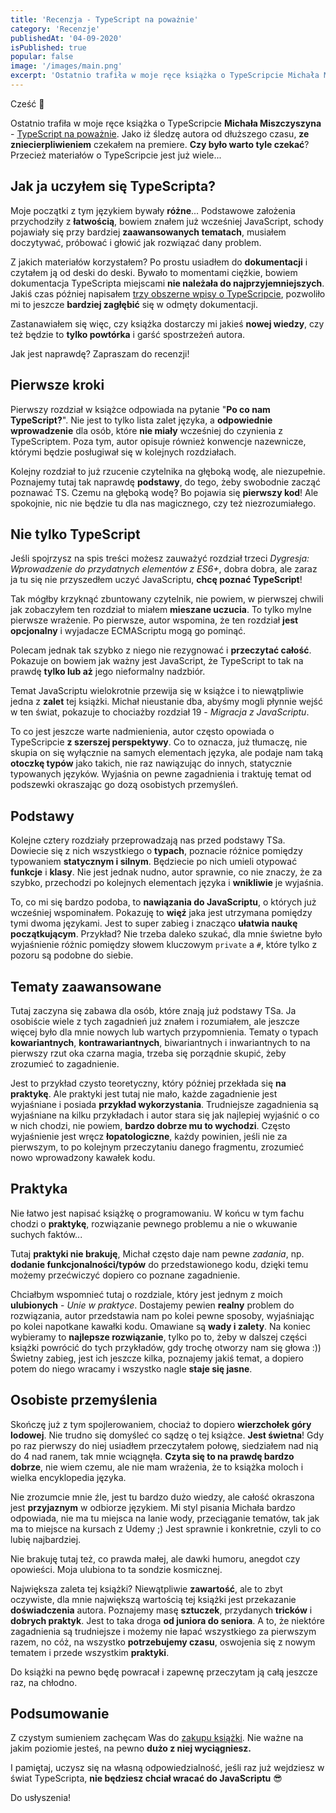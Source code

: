 ```yaml
---
title: 'Recenzja - TypeScript na poważnie'
category: 'Recenzje'
publishedAt: '04-09-2020'
isPublished: true
popular: false
image: '/images/main.png'
excerpt: 'Ostatnio trafiła w moje ręce książka o TypeScripcie Michała Miszczyszyna - popularnego blogera z naszego świata webdevelopmentu. Czy jest tak dobra jak mówią? Sprawdźmy to!'
---
```


Cześć 👋

Ostatnio trafiła w moje ręce książka o TypeScripcie **Michała Miszczyszyna** - [TypeScript na poważnie](https://sklep.typeofweb.com/?utm_source=frontlive&utm_medium=recenzja&utm_campaign=typeofweb). Jako iż śledzę autora od dłuższego czasu, **ze zniecierpliwieniem** czekałem na premiere. **Czy było warto tyle czekać**? Przecież materiałów o TypeScripcie jest już wiele...

## Jak ja uczyłem się TypeScripta?

Moje początki z tym językiem bywały **różne**... Podstawowe założenia przychodziły z **łatwością**, bowiem znałem już wcześniej JavaScript, schody pojawiały się przy bardziej **zaawansowanych tematach**, musiałem doczytywać, próbować i głowić jak rozwiązać dany problem.

Z jakich materiałów korzystałem? Po prostu usiadłem do **dokumentacji** i czytałem ją od deski do deski. Bywało to momentami ciężkie, bowiem dokumentacja TypeScripta miejscami **nie należała do najprzyjemniejszych**. Jakiś czas później napisałem [trzy obszerne wpisy o TypeScripcie](https://www.frontlive.pl/tags/type-script/), pozwoliło mi to jeszcze **bardziej zagłębić** się w odmęty dokumentacji.

Zastanawiałem się więc, czy książka dostarczy mi jakieś **nowej wiedzy**, czy też będzie to **tylko powtórka** i garść spostrzeżeń autora.

Jak jest naprawdę? Zapraszam do recenzji!

## Pierwsze kroki

Pierwszy rozdział w książce odpowiada na pytanie "**Po co nam TypeScript?**". Nie jest to tylko lista zalet języka, a **odpowiednie wprowadzenie** dla osób, które **nie miały** wcześniej do czynienia z TypeScriptem. Poza tym, autor opisuje również konwencje nazewnicze, którymi będzie posługiwał się w kolejnych rozdziałach.

Kolejny rozdział to już rzucenie czytelnika na głęboką wodę, ale niezupełnie. Poznajemy tutaj tak naprawdę **podstawy**, do tego, żeby swobodnie zacząć poznawać TS. Czemu na głęboką wodę? Bo pojawia się **pierwszy kod**! Ale spokojnie, nic nie będzie tu dla nas magicznego, czy też niezrozumiałego.

## Nie tylko TypeScript

Jeśli spojrzysz na spis treści możesz zauważyć rozdział trzeci _Dygresja: Wprowadzenie do przydatnych elementów z ES6+_, dobra dobra, ale zaraz ja tu się nie przyszedłem uczyć JavaScriptu, **chcę poznać TypeScript**!

Tak mógłby krzyknąć zbuntowany czytelnik, nie powiem, w pierwszej chwili jak zobaczyłem ten rozdział to miałem **mieszane uczucia**. To tylko mylne pierwsze wrażenie. Po pierwsze, autor wspomina, że ten rozdział **jest opcjonalny** i wyjadacze ECMAScriptu mogą go pominąć.

Polecam jednak tak szybko z niego nie rezygnować i **przeczytać całość**. Pokazuje on bowiem jak ważny jest JavaScript, że TypeScript to tak na prawdę **tylko lub aż** jego nieformalny nadzbiór.

Temat JavaScriptu wielokrotnie przewija się w książce i to niewątpliwie jedna z **zalet** tej książki. Michał nieustanie dba, abyśmy mogli płynnie wejść w ten świat, pokazuje to chociażby rozdział 19 - _Migracja z JavaScriptu_.

To co jest jeszcze warte nadmienienia, autor często opowiada o TypeScripcie **z szerszej perspektywy**. Co to oznacza, już tłumaczę, nie skupia on się wyłącznie na samych elementach języka, ale podaje nam taką **otoczkę typów** jako takich, nie raz nawiązując do innych, statycznie typowanych języków. Wyjaśnia on pewne zagadnienia i traktuję temat od podszewki okraszając go dozą osobistych przemyśleń.

## Podstawy

Kolejne cztery rozdziały przeprowadzają nas przed podstawy TSa. Dowiecie się z nich wszystkiego o **typach**, poznacie różnice pomiędzy typowaniem **statycznym i silnym**. Będziecie po nich umieli otypować **funkcje** i **klasy**. Nie jest jednak nudno, autor sprawnie, co nie znaczy, że za szybko, przechodzi po kolejnych elementach języka i **wnikliwie** je wyjaśnia.

To, co mi się bardzo podoba, to **nawiązania do JavaScriptu**, o których już wcześniej wspominałem. Pokazuję to **więź** jaka jest utrzymana pomiędzy tymi dwoma językami. Jest to super zabieg i znacząco **ułatwia naukę początkującym**. Przykład? Nie trzeba daleko szukać, dla mnie świetne było wyjaśnienie różnic pomiędzy słowem kluczowym `private` a `#`, które tylko z pozoru są podobne do siebie.

## Tematy zaawansowane

Tutaj zaczyna się zabawa dla osób, które znają już podstawy TSa. Ja osobiście wiele z tych zagadnień już znałem i rozumiałem, ale jeszcze więcej było dla mnie nowych lub wartych przypomnienia. Tematy o typach **kowariantnych**, **kontrawariantnych**, biwariantnych i inwariantnych to na pierwszy rzut oka czarna magia, trzeba się porządnie skupić, żeby zrozumieć to zagadnienie.

Jest to przykład czysto teoretyczny, który później przekłada się **na praktykę**. Ale praktyki jest tutaj nie mało, każde zagadnienie jest wyjaśniane i posiada **przykład wykorzystania**. Trudniejsze zagadnienia są wyjaśniane na kilku przykładach i autor stara się jak najlepiej wyjaśnić o co w nich chodzi, nie powiem, **bardzo dobrze mu to wychodzi**. Często wyjaśnienie jest wręcz **łopatologiczne**, każdy powinien, jeśli nie za pierwszym, to po kolejnym przeczytaniu danego fragmentu, zrozumieć nowo wprowadzony kawałek kodu.

## Praktyka

Nie łatwo jest napisać książkę o programowaniu. W końcu w tym fachu chodzi o **praktykę**, rozwiązanie pewnego problemu a nie o wkuwanie suchych faktów...

Tutaj **praktyki nie brakuję**, Michał często daje nam pewne _zadania_, np. **dodanie funkcjonalności/typów** do przedstawionego kodu, dzięki temu możemy przećwiczyć dopiero co poznane zagadnienie.

Chciałbym wspomnieć tutaj o rozdziale, który jest jednym z moich **ulubionych** - _Unie w praktyce_. Dostajemy pewien **realny** problem do rozwiązania, autor przedstawia nam po kolei pewne sposoby, wyjaśniając po kolei napotkane kawałki kodu. Omawiane są **wady i zalety**. Na koniec wybieramy to **najlepsze rozwiązanie**, tylko po to, żeby w dalszej części książki powrócić do tych przykładów, gdy trochę otworzy nam się głowa :)) Świetny zabieg, jest ich jeszcze kilka, poznajemy jakiś temat, a dopiero potem do niego wracamy i wszystko nagle **staje się jasne**.

## Osobiste przemyślenia

Skończę już z tym spojlerowaniem, chociaż to dopiero **wierzchołek góry lodowej**. Nie trudno się domyśleć co sądzę o tej książce. **Jest świetna**! Gdy po raz pierwszy do niej usiadłem przeczytałem połowę, siedziałem nad nią do 4 nad ranem, tak mnie wciągnęła. **Czyta się to na prawdę bardzo dobrze**, nie wiem czemu, ale nie mam wrażenia, że to książka moloch i wielka encyklopedia języka.

Nie zrozumcie mnie źle, jest tu bardzo dużo wiedzy, ale całość okraszona jest **przyjaznym** w odbiorze językiem. Mi styl pisania Michała bardzo odpowiada, nie ma tu miejsca na lanie wody, przeciąganie tematów, tak jak ma to miejsce na kursach z Udemy ;) Jest sprawnie i konkretnie, czyli to co lubię najbardziej.

Nie brakuję tutaj też, co prawda małej, ale dawki humoru, anegdot czy opowieści. Moja ulubiona to ta sondzie kosmicznej.

Największa zaleta tej książki? Niewątpliwie **zawartość**, ale to zbyt oczywiste, dla mnie największą wartością tej książki jest przekazanie **doświadczenia** autora. Poznajemy masę **sztuczek**, przydanych **tricków** i **dobrych praktyk**. Jest to taka droga **od juniora do seniora**. A to, że niektóre zagadnienia są trudniejsze i możemy nie łapać wszystkiego za pierwszym razem, no cóż, na wszystko **potrzebujemy czasu**, oswojenia się z nowym tematem i przede wszystkim **praktyki**.

Do książki na pewno będę powracał i zapewnę przeczytam ją całą jeszcze raz, na chłodno.

## Podsumowanie

Z czystym sumieniem zachęcam Was do [zakupu książki](https://sklep.typeofweb.com/?utm_source=frontlive&utm_medium=recenzja&utm_campaign=typeofweb).
Nie ważne na jakim poziomie jesteś, na pewno **dużo z niej wyciągniesz.**

I pamiętaj, uczysz się na własną odpowiedzialność, jeśli raz już wejdziesz w świat TypeScripta, **nie będziesz chciał wracać do JavaScriptu** 😎

Do usłyszenia!
